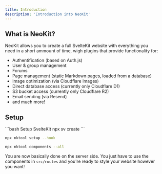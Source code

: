 ```yaml
---
title: Introduction
description: 'Introduction into NeoKit'
---
```


## What is NeoKit?

NeoKit allows you to create a full SvelteKit website with everything you need in a short ammount of time, wigh plugins that provide functionality for:

- Authentification (based on Auth.js)
- User & group management
- Forums
- Page management (static Markdown pages, loaded from a database)
- Image optimization (via Cloudflare Images)
- Direct database access (currently only Cloudflare D1)
- S3 bucket access (currently only Cloudflare R2)
- Email sending (via Resend)
- and much more!

## Setup

<CodeGroup>
```bash Setup SvelteKit
npx sv create
```

```bash Install NeoKit
npx nktool setup --hook
```

```bash Install components for your plugins (optional)
npx nktool components --all
```
</CodeGroup>

You are now basically done on the server side. You just have to use the components in `src/routes` and you're ready to style your website however you want!
